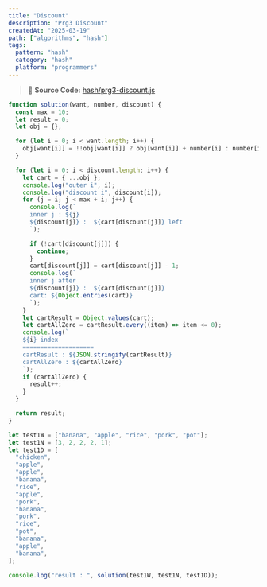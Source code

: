 ```yaml
---
title: "Discount"
description: "Prg3 Discount"
createdAt: "2025-03-19"
path: ["algorithms", "hash"]
tags:
  pattern: "hash"
  category: "hash"
  platform: "programmers"
---
```


> 📌 **Source Code:** [hash/prg3-discount.js](https://github.com/0teklee/pattern-recognition/tree/main/site/content/hash/prg3-discount.js)

```js
function solution(want, number, discount) {
  const max = 10;
  let result = 0;
  let obj = {};

  for (let i = 0; i < want.length; i++) {
    obj[want[i]] = !!obj[want[i]] ? obj[want[i]] + number[i] : number[i];
  }

  for (let i = 0; i < discount.length; i++) {
    let cart = { ...obj };
    console.log("outer i", i);
    console.log("discount i", discount[i]);
    for (j = i; j < max + i; j++) {
      console.log(`
      inner j : ${j}
      ${discount[j]} :  ${cart[discount[j]]} left
      `);

      if (!cart[discount[j]]) {
        continue;
      }
      cart[discount[j]] = cart[discount[j]] - 1;
      console.log(`
      inner j after
      ${discount[j]} :  ${cart[discount[j]]}
      cart: ${Object.entries(cart)}
      `);
    }
    let cartResult = Object.values(cart);
    let cartAllZero = cartResult.every((item) => item <= 0);
    console.log(`
    ${i} index
    ====================
    cartResult : ${JSON.stringify(cartResult)} 
    cartAllZero : ${cartAllZero}
    `);
    if (cartAllZero) {
      result++;
    }
  }

  return result;
}

let test1W = ["banana", "apple", "rice", "pork", "pot"];
let test1N = [3, 2, 2, 2, 1];
let test1D = [
  "chicken",
  "apple",
  "apple",
  "banana",
  "rice",
  "apple",
  "pork",
  "banana",
  "pork",
  "rice",
  "pot",
  "banana",
  "apple",
  "banana",
];

console.log("result : ", solution(test1W, test1N, test1D));
```
